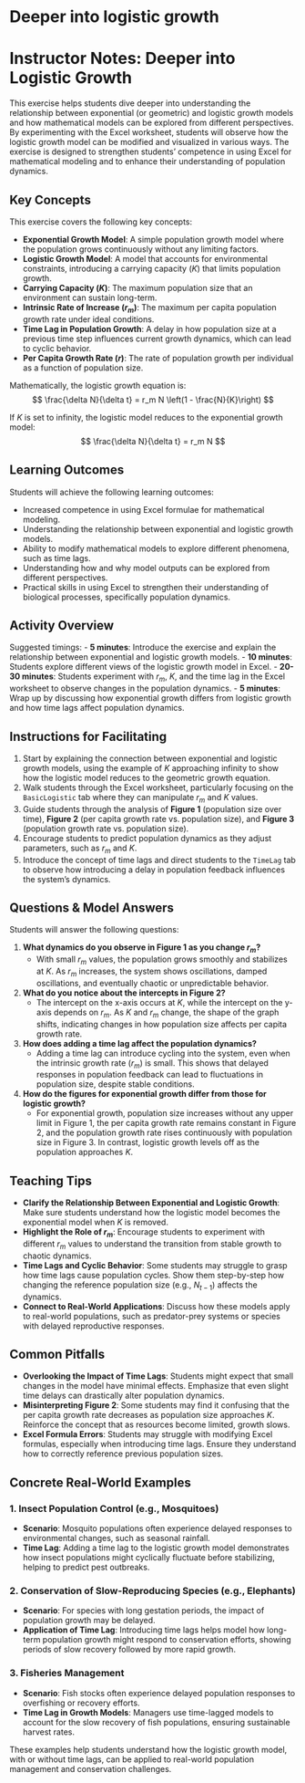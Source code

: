 # Deeper into logistic growth

# Instructor Notes: Deeper into Logistic Growth

This exercise helps students dive deeper into understanding the relationship between exponential (or geometric) and logistic growth models and how mathematical models can be explored from different perspectives. By experimenting with the Excel worksheet, students will observe how the logistic growth model can be modified and visualized in various ways. The exercise is designed to strengthen students’ competence in using Excel for mathematical modeling and to enhance their understanding of population dynamics.

## Key Concepts

This exercise covers the following key concepts:

- **Exponential Growth Model**: A simple population growth model where the population grows continuously without any limiting factors.
- **Logistic Growth Model**: A model that accounts for environmental constraints, introducing a carrying capacity ($K$) that limits population growth.
- **Carrying Capacity ($K$)**: The maximum population size that an environment can sustain long-term.
- **Intrinsic Rate of Increase ($r_m$)**: The maximum per capita population growth rate under ideal conditions.
- **Time Lag in Population Growth**: A delay in how population size at a previous time step influences current growth dynamics, which can lead to cyclic behavior.
- **Per Capita Growth Rate ($r$)**: The rate of population growth per individual as a function of population size.
  
Mathematically, the logistic growth equation is:
$$ \frac{\delta N}{\delta t} = r_m N \left(1 - \frac{N}{K}\right) $$

If $K$ is set to infinity, the logistic model reduces to the exponential growth model:
$$ \frac{\delta N}{\delta t} = r_m N $$

## Learning Outcomes

Students will achieve the following learning outcomes:

- Increased competence in using Excel formulae for mathematical modeling.
- Understanding the relationship between exponential and logistic growth models.
- Ability to modify mathematical models to explore different phenomena, such as time lags.
- Understanding how and why model outputs can be explored from different perspectives.
- Practical skills in using Excel to strengthen their understanding of biological processes, specifically population dynamics.

## Activity Overview

Suggested timings:
- **5 minutes**: Introduce the exercise and explain the relationship between exponential and logistic growth models.
- **10 minutes**: Students explore different views of the logistic growth model in Excel.
- **20-30 minutes**: Students experiment with $r_m$, $K$, and the time lag in the Excel worksheet to observe changes in the population dynamics.
- **5 minutes**: Wrap up by discussing how exponential growth differs from logistic growth and how time lags affect population dynamics.

## Instructions for Facilitating

1. Start by explaining the connection between exponential and logistic growth models, using the example of $K$ approaching infinity to show how the logistic model reduces to the geometric growth equation.
2. Walk students through the Excel worksheet, particularly focusing on the `BasicLogistic` tab where they can manipulate $r_m$ and $K$ values.
3. Guide students through the analysis of **Figure 1** (population size over time), **Figure 2** (per capita growth rate vs. population size), and **Figure 3** (population growth rate vs. population size).
4. Encourage students to predict population dynamics as they adjust parameters, such as $r_m$ and $K$.
5. Introduce the concept of time lags and direct students to the `TimeLag` tab to observe how introducing a delay in population feedback influences the system’s dynamics.

## Questions & Model Answers

Students will answer the following questions:

1. **What dynamics do you observe in Figure 1 as you change $r_m$?**
   - With small $r_m$ values, the population grows smoothly and stabilizes at $K$. As $r_m$ increases, the system shows oscillations, damped oscillations, and eventually chaotic or unpredictable behavior.
   
2. **What do you notice about the intercepts in Figure 2?**
   - The intercept on the x-axis occurs at $K$, while the intercept on the y-axis depends on $r_m$. As $K$ and $r_m$ change, the shape of the graph shifts, indicating changes in how population size affects per capita growth rate.

3. **How does adding a time lag affect the population dynamics?**
   - Adding a time lag can introduce cycling into the system, even when the intrinsic growth rate ($r_m$) is small. This shows that delayed responses in population feedback can lead to fluctuations in population size, despite stable conditions.

4. **How do the figures for exponential growth differ from those for logistic growth?**
   - For exponential growth, population size increases without any upper limit in Figure 1, the per capita growth rate remains constant in Figure 2, and the population growth rate rises continuously with population size in Figure 3. In contrast, logistic growth levels off as the population approaches $K$.

## Teaching Tips

- **Clarify the Relationship Between Exponential and Logistic Growth**: Make sure students understand how the logistic model becomes the exponential model when $K$ is removed.
- **Highlight the Role of $r_m$**: Encourage students to experiment with different $r_m$ values to understand the transition from stable growth to chaotic dynamics.
- **Time Lags and Cyclic Behavior**: Some students may struggle to grasp how time lags cause population cycles. Show them step-by-step how changing the reference population size (e.g., $N_{t-1}$) affects the dynamics.
- **Connect to Real-World Applications**: Discuss how these models apply to real-world populations, such as predator-prey systems or species with delayed reproductive responses.

## Common Pitfalls

- **Overlooking the Impact of Time Lags**: Students might expect that small changes in the model have minimal effects. Emphasize that even slight time delays can drastically alter population dynamics.
- **Misinterpreting Figure 2**: Some students may find it confusing that the per capita growth rate decreases as population size approaches $K$. Reinforce the concept that as resources become limited, growth slows.
- **Excel Formula Errors**: Students may struggle with modifying Excel formulas, especially when introducing time lags. Ensure they understand how to correctly reference previous population sizes.

## Concrete Real-World Examples

### 1. **Insect Population Control (e.g., Mosquitoes)**
   - **Scenario**: Mosquito populations often experience delayed responses to environmental changes, such as seasonal rainfall.
   - **Time Lag**: Adding a time lag to the logistic growth model demonstrates how insect populations might cyclically fluctuate before stabilizing, helping to predict pest outbreaks.

### 2. **Conservation of Slow-Reproducing Species (e.g., Elephants)**
   - **Scenario**: For species with long gestation periods, the impact of population growth may be delayed.
   - **Application of Time Lag**: Introducing time lags helps model how long-term population growth might respond to conservation efforts, showing periods of slow recovery followed by more rapid growth.

### 3. **Fisheries Management**
   - **Scenario**: Fish stocks often experience delayed population responses to overfishing or recovery efforts.
   - **Time Lag in Growth Models**: Managers use time-lagged models to account for the slow recovery of fish populations, ensuring sustainable harvest rates.

These examples help students understand how the logistic growth model, with or without time lags, can be applied to real-world population management and conservation challenges.

